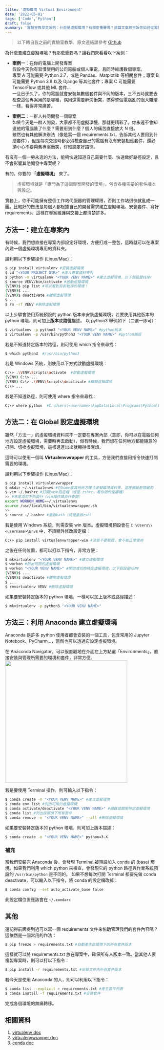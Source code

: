 ```yaml
---
title: '虛擬環境 Virtual Environment'
date: '2022-05-01'
tags: ['Code','Python']
draft: false
summary: '實驗室教學文系列：什麼是虛擬環境？有那麼重要嗎？這篇文章將告訴你如何從零開始建立 Python 虛擬環境'
---
```

> 以下轉自我之前的實驗室教學，原文連結請參考 [Github](https://github.com/RyanCCJ/2022_Lab_Training/blob/master/Lesson1_Linux/Virtual_Environment.md)

為什麼要建立虛擬環境？有那麼重要嗎？讓我們來看看以下案例：

- **案例一**：在你的電腦上開發專案  
假設今天你有習慣使用的公司電腦或個人筆電，且同時維護數個專案。  
專案 A 可能需要 Python 2.7，或是 Pandas、Matplotlib 等相關套件；專案 B 可能需要 Python 3.8 以及 Django 等其他套件；專案 C 可能需要 TensorFlow 或其他 ML 套件...  
一旦日子久了，你的電腦就會安裝無數個套件與不同的版本，三不五時就要去檢查這個專案用的是哪種，偶爾還需要解決衝突，搞得整個電腦亂的跟大雜燴一樣，看得非常痛苦。

- **案例二**：一群人共同開發一個專案  
如果今天是一群人開發，大家都不用虛擬環境，那就更精彩了。你永遠不會知道他的電腦裝了什麼？需要用到什麼？個人的痛苦直接放大 N 倍。  
雖然也有其他解決辦法（像是寫一個 requirements.txt，告訴其他人要用到什麼套件），但是每次交接時都必須檢查自己的電腦有沒有安裝相應套件，還必須小心不要與舊專案衝突，仔細設定好路徑。  

有沒有一個一勞永逸的方法，能夠快速知道自己需要什麼、快速做好路徑設定，且不會影響其他開發中專案呢？

有的，你要的 **「虛擬環境」** 來了。

> 虛擬環境就是「專門為了這個專案開發的環境」，包含各種需要的套件版本與設定。

實務上，你不可能擁有整個工作站伺服器的管理權限，否則工作站很快就亂成一團。比較好的做法是每個人都根據自己的開發需求建立虛擬環境、安裝套件、寫好 requirements，這樣在專案維護與交接上都清楚許多。

## 方法一：建立在專案內

有時候，我們想直接在專案內部設定好環境，方便打成一整包，這時就可以在專案內建一個虛擬環境專用的資料夾。

請利用以下步驟操作 (Linux/Mac)：
``` bash
$ pip install virtualenv #安裝虛擬環境
$ cd "<YOUR PROJECT DIR>" #進入專案資料夾內
$ python -m virtualenv "<YOUR VENV NAME>" #建立虛擬環境，以下假設是VENV
$ source VENV/bin/activate #啟動虛擬環境
(VENV)$ pip list #可以看到目前乾淨的環境！
(VENV)$ ...
(VENV)$ deactivate #離開虛擬環境
$ ...
$ rm -rf VENV #刪除虛擬環境
```
以上步驟會使用系統預設的 python 版本來安裝虛擬環境，若要使用其他版本的 python 環境，則可加上**版本**或**路徑**描述。
以 python3 舉例如下（二選一即可）：
``` bash
$ virtualenv -p python3 "<YOUR VENV NAME>" #python版本
$ virtualenv -p /usr/bin/python3 "<YOUR VENV NAME>" #python路徑
```
若是不知道特定版本的路徑，則可使用 which 指令來尋找：
``` bash
$ which python3  #/usr/bin/python3
```
若是 Windows 系統，則使用以下方式啟動虛擬環境：
``` bash
C:\> .\VENV\Scripts\activate  #啟動虛擬環境
(VENV) C:\> ...
(VENV) C:\> .\VENV\Scripts\deactivate #離開虛擬環境
C:\> ...
```
若是不知道路徑，則可使用 where 指令來尋找：
``` bash
C:\> where python  #C:\Users\<username>\AppData\Local\Programs\Python\Python3X\python.exe
```

## 方法二：在 Global 設定虛擬環境

雖然「方法一」的虛擬環境資料夾不一定要在專案內部（意即，你可以在電腦任何地方設定虛擬環境，需要時再去啟動），但有時候，我們想在任何地方都能隨意的打開、切換虛擬環境，這樣進進出出就顯得很麻煩。

這時可以使用一個叫 **Virtualenvwrapper** 的工具，方便我們直接用指令快速打開需要的環境。

請利用以下步驟操作 (Linux/Mac)：
``` bash
$ pip install virtualenvwrapper
$ mkdir ~/.virtualenvs #在home或其他地方建立虛擬環境資料夾，這裡預設是隱藏的
$ vim ~/.bashrc #打開bash設定檔（或是.zshrc，看你用的是哪種）
>> #末尾添加下列兩行（vim操作請自行查閱）
export WORKON_HOME=~/.virtualenvs
source /usr/local/bin/virtualenvwrapper.sh
>>
$ source ~/.bashrc #重啟bash（或是重啟zsh）
```
若是使用 Windows 系統，則需安裝 win 版本。虛擬環境預設會在 `C:\Users\\<username>\Envs` 中，不須額外修改設定檔：
``` bash
C:\> pip install virtualenvwrapper-win #注意不要裝錯，會不能正常使用
```
之後在任何位置，都可以打以下指令，非常方便：
``` bash
$ mkvirtualenv "<YOUR VENV NAME>" #建立虛擬環境
$ workon #列出可用的虛擬環境
$ workon "<YOUR VENV NAME>" #開啟或切換特定虛擬環境，以下假設是VENV
(VENV)$ ...
(VENV)$ deactivate #離開虛擬環境
$ ...
$ rmvirtualenv VENV #刪除虛擬環境
```
如果要安裝特定版本的 python 環境，一樣可以加上版本或路徑描述：
``` bash
$ mkvirtualenv -p python3 "<YOUR VENV NAME>"
```

## 方法三：利用 Anaconda 建立虛擬環境

Anaconda 是許多 python 使用者都會安裝的一個工具，包含常用的 Jupyter Notebook、PyCharm...，當然也可以透過它設定虛擬環境。

在 Anaconda Navigator，可以很直觀地在介面左上方點選「Environments」，直接安裝與管理所需要的環境和套件，非常方便。
<img src='/static/images/2022/virtual-environment/Anaconda.png' width='400' />

若是要使用 Terminal 操作，則可輸入以下指令：

``` bash
$ conda create -n "<YOUR VENV NAME>" #建立虛擬環境
$ conda env list #列出可用的虛擬環境
$ conda activate/deactivate "<YOUR VENV NAME>" #開啟或關閉特定虛擬環境
$ conda list #列出該環境下所有套件
$ conda remove -n "<YOUR VENV NAME>" --all #刪除虛擬環境
```
如果要安裝特定版本的 python 環境，則可加上版本描述：
``` bash
$ conda create -n "<YOUR VENV NAME>" python=3.X
```
### 補充
當我們安裝完 Anaconda 後，會發現 Terminal 被預設加入 conda 的 (base) 環境。如果我們利用 which python 來檢查，會發現它的 python 路徑與作業系統預設的 `/usr/bin/python` 是不同的。
如果不想每次打開 Terminal 都要先做 conda deactivate，可以輸入以下指令，將 conda 的設定檔改掉：
``` bash
$ conda config --set auto_activate_base false
```
此設定檔位置應該會在 `~/.condarc`

## 其他

還記得前面提到過可以寫一個 requirements 文件來協助管理我們的套件內容嗎？這依然是一個常用的作法：
``` bash
$ pip freeze > requirements.txt #自動產生該環境下的所有套件版本
```
這樣就可以將 requirements.txt 放在專案中，確保所有人版本一致。當其他人要複製專案時，則可以打以下指令：
``` bash
$ pip install -r requirements.txt #安裝文件內所有套件版本
```
若今天是使用 Anaconda 的人，則可以利用以下指令：
``` bash
$ conda list --explicit > requirements.txt #產生套件列表
$ conda install -f requirements.txt #安裝套件
```
完成各個環境的無痛轉移。

## 相關資料

1. [virtualenv doc](https://virtualenv.pypa.io/en/latest/)
2. [virtualenvwrapper doc](https://virtualenvwrapper.readthedocs.io/en/latest/)
3. [conda doc](https://conda.io/projects/conda/en/latest/user-guide/tasks/manage-environments.html)
